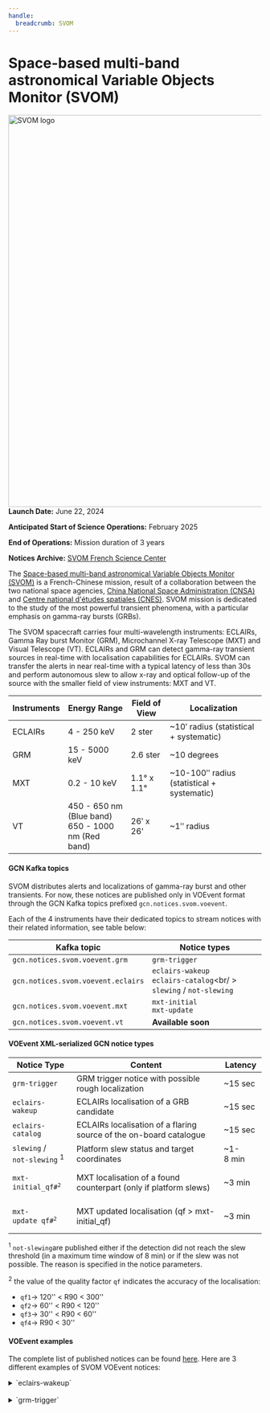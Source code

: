 ```yaml
---
handle:
  breadcrumb: SVOM
---
```



# Space-based multi-band astronomical Variable Objects Monitor (SVOM)

<img
  src={logo}
  align="right"
  width="818"
  height="780"
  alt="SVOM logo"
  className="grid-col-6 mobile-lg:grid-col-4 tablet:grid-col-2 desktop:grid-col-3 height-auto"
/>

**Launch Date:** June 22, 2024

**Anticipated Start of Science Operations:** February 2025

**End of Operations:** Mission duration of 3 years

**Notices Archive:** [SVOM French Science Center](https://fsc.svom.org/alerts)

The [Space-based multi-band astronomical Variable Objects Monitor (SVOM)](https://www.svom.eu/en/the-svom-mission/) is a French-Chinese mission, result of a collaboration between the two national space agencies, [China National Space Administration (CNSA)](https://www.cnsa.gov.cn/english/index.html) and [Centre national d'études spatiales (CNES)](https://cnes.fr/en/projects/svom). SVOM mission is dedicated to the study of the most powerful transient phenomena, with a particular emphasis on gamma-ray bursts (GRBs).

The SVOM spacecraft carries four multi-wavelength instruments: ECLAIRs, Gamma Ray burst Monitor (GRM), Microchannel X-ray Telescope (MXT) and Visual Telescope (VT). ECLAIRs and GRM can detect gamma-ray transient sources in real-time with localisation capabilities for ECLAIRs. SVOM can transfer the alerts in near real-time with a typical latency of less than 30s and perform autonomous slew to allow x-ray and optical follow-up of the source with the smaller field of view instruments: MXT and VT.

 <div className="overflow-table">

| Instruments | Energy Range                                           | Field of View | Localization                               |
| ----------- | ------------------------------------------------------ | ------------- | ------------------------------------------ |
| ECLAIRs     | 4 - 250 keV                                            | 2 ster        | ~10ʹ radius (statistical + systematic)     |
| GRM         | 15 - 5000 keV                                          | 2.6 ster      | ~10 degrees                                |
| MXT         | 0.2 - 10 keV                                           | 1.1° x 1.1°   | ~10-100ʺ radius (statistical + systematic) |
| VT          | 450 - 650 nm (Blue band) <br/>650 - 1000 nm (Red band) | 26ʹ x 26'     | ~1ʺ radius                                 |

 </div>

#### GCN Kafka topics

SVOM distributes alerts and localizations of gamma-ray burst and other transients. For now, these notices are published only in VOEvent format through the GCN Kafka topics prefixed `gcn.notices.svom.voevent`.

Each of the 4 instruments have their dedicated topics to stream notices with their related information, see table below:

 <div className="overflow-table">

| Kafka topic                        | Notice types                                                            |
| ---------------------------------- | ----------------------------------------------------------------------- |
| `gcn.notices.svom.voevent.grm`     | `grm-trigger`                                                           |
| `gcn.notices.svom.voevent.eclairs` | `eclairs-wakeup` <br/>`eclairs-catalog`<br/ > `slewing` / `not-slewing` |
| `gcn.notices.svom.voevent.mxt`     | `mxt-initial` <br/>`mxt-update`                                         |
| `gcn.notices.svom.voevent.vt`      | <b>Available soon</b>                                                   |

 </div>

#### VOEvent XML-serialized GCN notice types

 <div className="overflow-table">

| Notice Type                                | Content                                                            | Latency       |
| ------------------------------------------ | ------------------------------------------------------------------ | ------------- |
| `grm-trigger`                              | GRM trigger notice with possible rough localization                | ~15 sec       |
| `eclairs-wakeup`                           | ECLAIRs localisation of a GRB candidate                            | ~15 sec       |
| `eclairs-catalog`                          | ECLAIRs localisation of a flaring source of the on-board catalogue | ~15 sec       |
| `slewing` /<br/>`not-slewing` <sup>1</sup> | Platform slew status and target coordinates                        | ~1-8&nbsp;min |
| <pre>`mxt-initial_qf#`<sup>2</sup></pre>   | MXT localisation of a found counterpart (only if platform slews)   | ~3 min        |
| <pre>`mxt-update_qf#`<sup>2</sup></pre>    | MXT updated localisation (qf > mxt-initial_qf)                     | ~3 min        |

 </div>

<sup>1</sup> `not-slewing`are published either if the detection did not reach
the slew threshold (in a maximum time window of 8 min) or if the slew was not
possible. The reason is specified in the notice parameters.

<sup>2</sup> the value of the quality factor `qf` indicates the accuracy
of the localisation:
 - `qf1`&#8594; 120'' < R90 < 300''<br/>
 - `qf2`&#8594; 60'' < R90 < 120''<br/>
 - `qf3`&#8594; 30'' < R90 < 60''<br/>
 - `qf4`&#8594; R90 < 30''<br/>

#### VOEvent examples

The complete list of published notices can be found [here](https://fsc.svom.org/alerts). Here are 3 different examples of SVOM VOEvent notices:

<details>
    <summary>`eclairs-wakeup`</summary>

    ``` xml
    <?xml version='1.0' encoding='UTF-8'?>
    <voe:VOEvent
      xmlns:xsi="http://www.w3.org/2001/XMLSchema-instance"
      xmlns:voe="http://www.ivoa.net/xml/VOEvent/v2.0"
      xsi:schemaLocation="http://www.ivoa.net/xml/VOEvent/v2.0 http://www.ivoa.net/xml/VOEvent/VOEvent-v2.0.xsd"
      version="2.0"
      role="observation"
      ivorn="ivo://org.svom/fsc#sbYYMMDDnn_eclairs-wakeup">
      <Who>
        <AuthorIVORN>ivo://org.svom/FSC</AuthorIVORN>
        <Author>
            <title>SVOM French Science Center</title>
            <shortName>FSC</shortName>
            <contactName>Timothe Roland</contactName>
            <contactEmail>svom-contact@cea.fr</contactEmail>
        </Author>
        <Date>2022-04-04T11:54:42</Date>
      </Who>
      <What>
        <Param name="Packet_Type"  value="202"/>
        <Param name="Pkt_Ser_Num"  value="1"/>
        <Param name="Instrument"   value="ECLAIRs"  ucd="instr"/>
        <Group name="Svom_Identifiers">
          <Param name="Notice_Level"  value="N1e"         ucd="meta.code.class"/>
          <Param name="Burst_Id"      value="sbYYMMDDnn"  ucd="meta.id"/>
        </Group>
        <Group name="Detection_Info">
          <Param name="SNR"                value="6.58"  unit="sigma"     ucd="stat.snr"/>
          <Param name="Time_Window_Start"  value="2022-04-04T11:54:30.2Z" ucd="time.start"/>
          <Param name="Time_Window_End"    value="2022-04-04T11:54:32.2Z" ucd="time.end"/>
          <Param name="Timescale"          value="2"     unit="s"         ucd="time.interval"/>
          <Param name="Lower_Energy_Bound" value="4"     unit="keV"       ucd="em.energy"/>
          <Param name="Upper_Energy_Bound" value="50"    unit="keV"       ucd="em.energy"/>
          <Param name="Trigger_Type"       value="count_rate"             ucd="instr.param"/>
        </Group>
        <Group name="Target_Info">
          <Param name="Galactic_Lon"  value="332.72"  unit="deg"  ucd="pos.galactic.lon"/>
          <Param name="Galactic_Lat"  value="-21.46"  unit="deg"  ucd="pos.galactic.lat"/>
          <Param name="Sun_Angle"     value="49.58"   unit="deg"  ucd="pos.angDistance"/>
          <Param name="Moon_Angle"    value="128.6"   unit="deg"  ucd="pos.angDistance"/>
        </Group>
        <Group name="Satellite_Info">
          <Param name="Slew_Status"          value="not_requested"       ucd="meta.code.status"/>
          <Param name="Sat_Attitude_Ra"      value="2.36"    unit="deg"  ucd="pos.eq.ra"/>
          <Param name="Sat_Attitude_Dec"     value="148.22"  unit="deg"  ucd="pos.eq.de"/>
          <Param name="Sat_Attitude_Roll"    value="63.22"   unit="deg"  ucd="pos.posAng"/>
          <Param name="Sat_Position_Lat"     value="39.97"   unit="deg"  ucd="pos.earth.lat"/>
          <Param name="Sat_Position_Lon"     value="116.39"  unit="deg"  ucd="pos.earth.lon"/>
          <Param name="Sat_Position_Height"  value="614"     unit="km"   ucd="pos.earth.altitude"/>
        </Group>
      </What>
      <WhereWhen>
        <ObsDataLocation>
          <ObservatoryLocation id="GEOLEO"/>
          <ObservationLocation>
            <AstroCoordSystem id="UTC-FK5-GEO"/>
            <AstroCoords coord_system_id="UTC-FK5-GEO">
              <Time unit="s">
                <TimeInstant>
                  <ISOTime>2022-04-04T11:54:30.2</ISOTime>
                </TimeInstant>
              </Time>
              <Position2D unit="deg">
                <Name1>RA</Name1>
                <Name2>Dec</Name2>
                <Value2>
                  <C1>50.4488</C1>
                  <C2>10.0041</C2>
                </Value2>
                <Error2Radius>0.2</Error2Radius>
              </Position2D>
            </AstroCoords>
          </ObservationLocation>
        </ObsDataLocation>
      </WhereWhen>
      <Why importance="0.7">
        <Inference probability="0.7">
          <Concept>process.variation.burst;em.gamma</Concept>
        </Inference>
      </Why>
      <How>
        <Description>N1e notice, data from ECLAIRs instrument</Description>
        <Reference uri="https://www.svom.eu/en/telescope-eclairs-en"/>
      </How>
    </voe:VOEvent>
    ```

</details>
<br/>

<details>
    <summary>`grm-trigger`</summary>

    ``` xml
    <?xml version="1.0" encoding="UTF-8"?>
    <voe:VOEvent
      xmlns:voe="http://www.ivoa.net/xml/VOEvent/v2.0"
      xmlns:xsi="http://www.w3.org/2001/XMLSchema-instance"
      xsi:schemaLocation="http://www.ivoa.net/xml/VOEvent/v2.0 http://www.ivoa.net/xml/VOEvent/VOEvent-v2.0.xsd"
      version="2.0"
      role="observation"
      ivorn="ivo://org.svom/fsc#sb25020701_grm-trigger">
      <Who>
        <AuthorIVORN>ivo://org.svom/FSC</AuthorIVORN>
        <Date>2025-02-07T07:14:22</Date>
        <Author>
          <title>SVOM French Science Center</title>
          <shortName>FSC</shortName>
          <contactName>Timothe Roland</contactName>
          <contactEmail>svom-contact@cea.fr</contactEmail>
        </Author>
      </Who>
      <What>
        <Param name="Packet_Type"  value="201"  ucd="meta.id"/>
        <Param name="Pkt_Ser_Num"  value="1"    ucd="meta.id"/>
        <Param name="Instrument"   value="GRM"  ucd="instr"/>
        <Group name="Svom_Identifiers">
          <Param name="Notice_Level"  value="N1g"         ucd="meta.id"/>
          <Param name="Burst_Id"      value="sb25020701"  ucd="meta.id"/>
        </Group>
        <Group name="Detection_Info">
          <Param name="SNR"                value="9.20"   unit="sigma"      ucd="stat.snr"/>
          <Param name="Timescale"          value="4.0"    unit="s"          ucd="time.interval"/>
          <Param name="Time_Window_Start"  value="2025-02-07T07:14:06.000Z" ucd="time.start"/>
          <Param name="Time_Window_End"    value="2025-02-07T07:14:10.000Z" ucd="time.end"/>
          <Param name="Lower_Energy_Bound" value="14.23"  unit="keV"        ucd="em.energy"/>
          <Param name="Upper_Energy_Bound" value="31.31"  unit="keV"        ucd="em.energy"/>
          <Param name="Triggered_GRDs"     value="101"                      ucd="instr.param"/>
        </Group>
        <Group name="Satellite_Info">
          <Param name="Attitude_Ra"    value="148.96"  unit="deg"  ucd="instr.param"/>
          <Param name="Attitude_Dec"   value="-17.74"  unit="deg"  ucd="instr.param"/>
          <Param name="Attitude_Roll"  value="194.06"  unit="deg"  ucd="instr.param"/>
        </Group>
      </What>
      <WhereWhen>
        <ObsDataLocation>
          <ObservatoryLocation id="GEOLEO"/>
          <ObservationLocation>
            <AstroCoordSystem id="UTC-ICRS-GEO"/>
            <AstroCoords coord_system_id="UTC-ICRS-GEO">
              <Time unit="s">
                <TimeInstant>
                  <ISOTime>2025-02-07T07:14:06</ISOTime>
                </TimeInstant>
              </Time>
            </AstroCoords>
          </ObservationLocation>
        </ObsDataLocation>
      </WhereWhen>
      <Why importance="0.61">
        <Inference probability="0.61">
          <Concept>process.variation.burst;em.gamma</Concept>
        </Inference>
      </Why>
      <How>
        <Description>N1g notice, data from GRM</Description>
        <Reference uri="https://www.svom.eu/en/grm-gamma-ray-burst-monitor-en/"/>
      </How>

</voe:VOEvent>
```

</details>
<br/>

<details>
    <summary>`mxt-initial_qf1`</summary>

    ``` xml
    <?xml version="1.0" encoding="UTF-8"?>
    <voe:VOEvent
      xmlns:voe="http://www.ivoa.net/xml/VOEvent/v2.0"
      xmlns:xsi="http://www.w3.org/2001/XMLSchema-instance"
      xsi:schemaLocation="http://www.ivoa.net/xml/VOEvent/v2.0 http://www.ivoa.net/xml/VOEvent/VOEvent-v2.0.xsd"
      version="2.0"
      role="observation"
      ivorn="ivo://org.svom/fsc#sb25020504_mxt-initial_qf1">
      <Who>
        <AuthorIVORN>ivo://org.svom/FSC</AuthorIVORN>
        <Date>2025-02-05T21:41:59</Date>
        <Author>
          <title>SVOM French Science Center</title>
          <shortName>FSC</shortName>
          <contactName>Timothe Roland</contactName>
          <contactEmail>svom-contact@cea.fr</contactEmail>
        </Author>
      </Who>
      <What>
        <Param name="Packet_Type" value="209" ucd="meta.id"/>
        <Param name="Pkt_Ser_Num" value="1"   ucd="meta.id"/>
        <Param name="Instrument"  value="MXT" ucd="instr"/>
        <Group name="Svom_Identifiers">
          <Param name="Notice_Level"  value="N2m"        ucd="meta.id"/>
          <Param name="Burst_Id"      value="sb25020504" ucd="meta.id"/>
        </Group>
        <Group name="Detection_Info">
          <Param name="SNR"        value="92.00" unit="sigma"          ucd="stat.snr"/>
          <Param name="Mean_Flux"  value="0.43"  unit="erg.cm^-2.s^-1" ucd="phot.flux"/>
          <Param name="Flux_Error" value="0.66"  unit="erg.cm^-2.s^-1" ucd="phot.flux"/>
        </Group>
        <Group name="Target_Info">
          <Param name="Within_ECLAIRs_R90" value="False"                ucd="instr.param"/>
          <Param name="ECLAIRs_Angle"      value="2.46"   unit="arcmin" ucd="pos.angDistance"/>
          <Param name="Galactic_Lon"       value="186.88" unit="deg"    ucd="pos.galactic.lon"/>
          <Param name="Galactic_Lat"       value="22.52"  unit="deg"    ucd="pos.galactic.lat"/>
          <Param name="Moon_Angle"         value="55.52"  unit="deg"    ucd="pos.angDistance"/>
          <Param name="Sun_Angle"          value="151.19" unit="deg"    ucd="pos.angDistance"/>
        </Group>
        <Group name="Satellite_Info">
          <Param name="Use_VT_Attitude" value="True"              ucd="instr.param"/>
          <Param name="Attitude_Ra"     value="139.61" unit="deg" ucd="instr.param"/>
          <Param name="Attitude_Dec"    value="16.30"  unit="deg" ucd="instr.param"/>
          <Param name="Attitude_Roll"   value="344.09" unit="deg" ucd="instr.param"/>
        </Group>
      </What>
      <WhereWhen>
        <ObsDataLocation>
          <ObservatoryLocation id="GEOLEO"/>
          <ObservationLocation>
            <AstroCoordSystem id="UTC-ICRS-GEO"/>
            <AstroCoords coord_system_id="UTC-ICRS-GEO">
              <Time unit="s">
                <TimeInstant>
                  <ISOTime>2025-02-05T21:34:31.974000</ISOTime>
                </TimeInstant>
              </Time>
              <Position2D unit="deg">
                <Name1>RA</Name1>
                <Name2>Dec</Name2>
                <Value2>
                  <C1>113.4980</C1>
                  <C2>32.3892</C2>
                </Value2>
                <Error2Radius>0.0356</Error2Radius>
              </Position2D>
            </AstroCoords>
          </ObservationLocation>
        </ObsDataLocation>
      </WhereWhen>
      <Why importance="1.00">
        <Inference probability="1.00">
          <Concept>process.variation.burst;em.gamma</Concept>
        </Inference>
      </Why>
      <How>
        <Description>N2m notice, data from MXT</Description>
        <Reference uri="https://www.svom.eu/en/mxt-microchannel-x-ray-telescope-en/"/>
      </How>
      <Citations>
        <EventIVORN cite="followup">ivo://org.svom/fsc#sb25020504_eclairs-refined</EventIVORN>
        <EventIVORN cite="followup">ivo://org.svom/fsc#sb25020504_slewing</EventIVORN>
      </Citations>
    </voe:VOEvent>
    ```

</details>

#### Yearly Trigger Rates

 <div className="overflow-table">

| Instrument | Type | Yearly Rates |
| ---------- | ---- | ------------ |
| ECLAIRs    | GRBs | 60 GRBs/yr   |
| GRM        | GRBs | 130 GRBs/yr  |

 </div>
